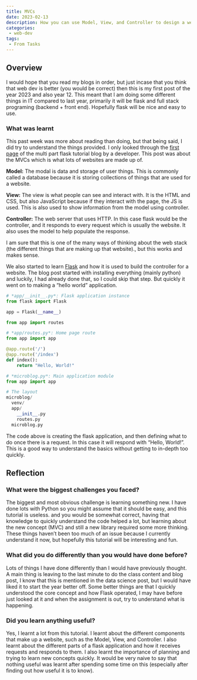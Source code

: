 ```yaml
---
title: MVCs
date: 2023-02-13
description: How you can use Model, View, and Controller to design a website.
categories:
 - web-dev
tags:
 - From Tasks
---
```


## Overview

I would hope that you read my blogs in order, but just incase that you think that web dev is better (you would be correct) then this is my first post of the year 2023 and also year 12. This meant that I am doing some different things in IT compared to last year, primarily it will be flask and full stack programing (backend + front end). Hopefully flask will be nice and easy to use.

### What was learnt

This past week was more about reading than doing, but that being said, I did try to understand the things provided. I only looked through the [first page](https://blog.miguelgrinberg.com/post/the-flask-mega-tutorial-part-i-hello-world) of the multi part flask tutorial blog by a developer. This post was about the MVCs which is what lots of websites are made up of.

**Model:** The modal is data and storage of user things. This is commonly called a database because it is storing collections of things that are used for a website.

**View:** The view is what people can see and interact with. It is the HTML and CSS, but also JavaScript because if they interact with the page, the JS is used. This is also used to show information from the model using controller.

**Controller:** The web server that uses HTTP. In this case flask would be the controller, and it responds to every request which is usually the website. It also uses the model to help populate the response.

I am sure that this is one of the many ways of thinking about the web stack (the different things that are making up that website)., but this works and makes sense.

We also started to learn [Flask](https://flask.palletsprojects.com/en/2.2.x/) and how it is used to build the controller for a website. The blog post started with installing everything (mainly python) and luckily, I had already done that, so I could skip that step. But quickly it went on to making a “hello world” application.

```python
# *app/__init__.py*: Flask application instance
from flask import Flask

app = Flask(__name__)

from app import routes
```

```python
# *app/routes.py*: Home page route
from app import app

@app.route('/')
@app.route('/index')
def index():
    return "Hello, World!"
```

```python
# *microblog.py*: Main application module
from app import app
```

```python
# The layout
microblog/
  venv/
  app/
    __init__.py
    routes.py
  microblog.py
```

The code above is creating the flask application, and then defining what to do once there is a request. In this case it will respond with “Hello, World!”. This is a good way to understand the basics without getting to in-depth too quickly.

## Reflection

### What were the biggest challenges you faced?

The biggest and most obvious challenge is learning something new. I have done lots with Python so you might assume that it should be easy, and this tutorial is useless. and you would be somewhat correct, having that knowledge to quickly understand the code helped a lot, but learning about the new concept (MVC) and still a new library required some more thinking. These things haven’t been too much of an issue because I currently understand it now, but hopefully this tutorial will be interesting and fun.

### What did you do differently than you would have done before?

Lots of things I have done differently than I would have previously thought. A main thing is leaving to the last minute to do the class content and blog post, I know that this is mentioned in the data science post, but I would have liked it to start the year better off. Some better things are that I quickly understood the core concept and how Flask operated, I may have before just looked at it and when the assignment is out, try to understand what is happening.  

### Did you learn anything useful?

Yes, I learnt a lot from this tutorial. I learnt about the different components that make up a website, such as the Model, View, and Controller. I also learnt about the different parts of a flask application and how it receives requests and responds to them. I also learnt the importance of planning and trying to learn new concepts quickly. It would be very naive to say that nothing useful was learnt after spending some time on this (especially after finding out how useful it is to know).
